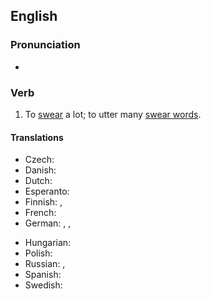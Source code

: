 ==English==

===Pronunciation===
* {{audio|en|En-au-swear like a trooper.ogg|Audio (AU)}}

===Verb===
{{en-verb|swear<,,swore,sworn> like a trooper}}

# {{lb|en|simile}} To [[swear]] a lot; to utter many [[swear word]]s.
#: {{syn|en|curse like a trooper|swear like a pagan|curse like a pagan|swear like a sailor|curse like a sailor|swear like a cutter}}

====Translations====
{{trans-top}}
* Czech: {{t|cs|klít jako pohan}}
* Danish: {{t|da|bande som en tyrk|lit=like a Turk}}
* Dutch: {{t|nl|[[vloeken]] [[als een ketter]]}}
* Esperanto: {{t|eo|sakri kiel mulisto}}
* Finnish: {{t|fi|kiroilla kuin turkkilainen|lit=like a Turk}}, {{t|fi|kiroilla kuin merimies|lit=like a sailor}}
* French: {{t+|fr|jurer comme un charretier|lit=like a carter}}
* German: {{t|de|fluchen wie ein Kesselflicker|lit=like a tinker}}, {{t+|de|fluchen wie ein Bierkutscher|lit=like a drayman}}, {{t|de|fluchen wie ein Seemann|lit=like a sailor}}
{{trans-mid}}
* Hungarian: {{t|hu|káromkodik, mint egy teherautós|lit=like a truck driver}}
* Polish: {{t+|pl|kląć jak szewc}}
* Russian: {{t|ru|руга́ться как сапо́жник|lit=like a cobbler}}, {{t|ru|руга́ться как изво́зчик|lit=like a carter}}
* Spanish: {{t|es|hablar como un carretero}}
* Swedish: {{t|sv|svära som en borstbindare}}
{{trans-bottom}}